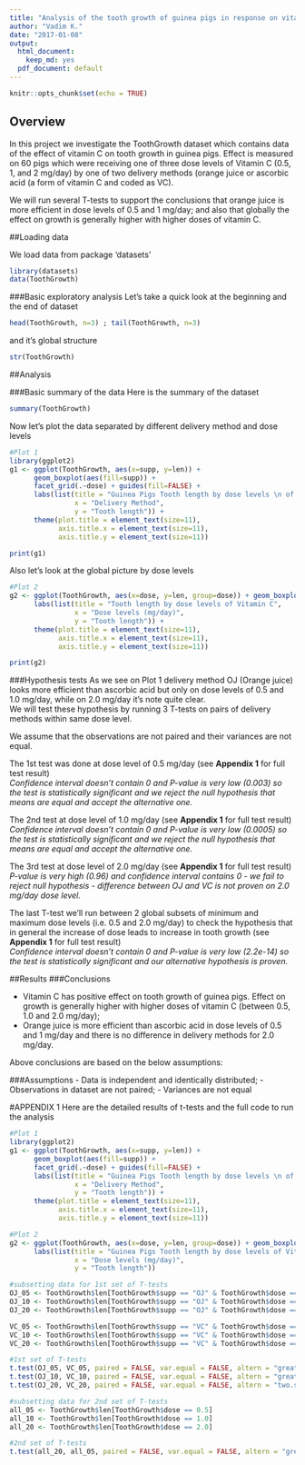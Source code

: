 ```yaml
---
title: "Analysis of the tooth growth of guinea pigs in response on vitamin C consumption"
author: "Vadim K."
date: "2017-01-08"
output:
  html_document:
    keep_md: yes
  pdf_document: default
---
```


```r
knitr::opts_chunk$set(echo = TRUE)
```

## Overview
In this project we investigate the ToothGrowth dataset which contains data of the effect of vitamin C on tooth growth in guinea pigs. Effect is measured on 60 pigs which were receiving one of three dose levels of Vitamin C (0.5, 1, and 2 mg/day) by one of two delivery methods (orange juice or ascorbic acid (a form of vitamin C and coded as VC).

We will run several T-tests to support the conclusions that orange juice is more efficient in dose levels of 0.5 and 1 mg/day; and also that globally the effect on growth is generally higher with higher doses of vitamin C.

##Loading data

We load data from package 'datasets'
```r
library(datasets)
data(ToothGrowth)
```

###Basic exploratory analysis
Let's take a quick look at the beginning and the end of dataset
```r
head(ToothGrowth, n=3) ; tail(ToothGrowth, n=3)
```

and it's global structure
```r
str(ToothGrowth)
```

##Analysis

###Basic summary of the data
Here is the summary of the dataset
```r
summary(ToothGrowth)
```

Now let's plot the data separated by different delivery method and dose levels
```r
#Plot 1
library(ggplot2)
g1 <- ggplot(ToothGrowth, aes(x=supp, y=len)) + 
      geom_boxplot(aes(fill=supp)) +
      facet_grid(.~dose) + guides(fill=FALSE) +
      labs(list(title = "Guinea Pigs Tooth length by dose levels \n of Vitamin C and different delivery methods", 
                x = "Delivery Method",
                y = "Tooth length")) +
      theme(plot.title = element_text(size=11),
            axis.title.x = element_text(size=11),
            axis.title.y = element_text(size=11))
```

```r
print(g1)
```

Also let's look at the global picture by dose levels
```r
#Plot 2
g2 <- ggplot(ToothGrowth, aes(x=dose, y=len, group=dose)) + geom_boxplot() +
      labs(list(title = "Tooth length by dose levels of Vitamin C", 
                x = "Dose levels (mg/day)",
                y = "Tooth length")) +
      theme(plot.title = element_text(size=11),
            axis.title.x = element_text(size=11),
            axis.title.y = element_text(size=11))
```

```r
print(g2)
```

###Hypothesis tests
As we see on Plot 1 delivery method OJ (Orange juice) looks more efficient than ascorbic acid but only on dose levels of 0.5 and 1.0 mg/day, while on 2.0 mg/day it's note quite clear.  
We will test these hypothesis by running 3 T-tests on pairs of delivery methods within same dose level.  

We assume that the observations are not paired and their variances are not equal.  

The 1st test was done at dose level of 0.5 mg/day (see **Appendix 1** for full test result)  
_Confidence interval doesn't contain 0 and P-value is very low (0.003) so the test is statistically significant and we reject the null hypothesis that means are equal and accept the alternative one._  

The 2nd test at dose level of 1.0 mg/day (see **Appendix 1** for full test result)  
_Confidence interval doesn't contain 0 and P-value is very low (0.0005) so the test is statistically significant and we reject the null hypothesis that means are equal and accept the alternative one._  

The 3rd test at dose level of 2.0 mg/day (see **Appendix 1** for full test result)  
_P-value is very high (0.96) and confidence interval contains 0 - we fail to reject null hypothesis - difference between OJ and VC is not proven on 2.0 mg/day dose level._ 

The last T-test we'll run between 2 global subsets of minimum and maximum dose levels (i.e. 0.5 and 2.0 mg/day) to check the hypothesis that in general the increase of dose leads to increase in tooth growth (see **Appendix 1** for full test result)  
_Confidence interval doesn't contain 0 and P-value is very low (2.2e-14) so the test is statistically significant and our alternative hypothesis is proven._

##Results
###Conclusions

- Vitamin C has positive effect on tooth growth of guinea pigs. Effect on growth is generally higher with higher doses of vitamin C (between 0.5, 1.0 and 2.0 mg/day);
- Orange juice is more efficient than ascorbic acid in dose levels of 0.5 and 1 mg/day and there is no difference in delivery methods for 2.0 mg/day.  

Above conclusions are based on the below assumptions:

###Assumptions
- Data is independent and identically distributed;
- Observations in dataset are not paired;
- Variances are not equal

\pagebreak

#APPENDIX 1
Here are the detailed results of t-tests and the full code to run the analysis

```r
#Plot 1
library(ggplot2)
g1 <- ggplot(ToothGrowth, aes(x=supp, y=len)) + 
      geom_boxplot(aes(fill=supp)) +
      facet_grid(.~dose) + guides(fill=FALSE) +
      labs(list(title = "Guinea Pigs Tooth length by dose levels \n of Vitamin C and different delivery methods", 
                x = "Delivery Method",
                y = "Tooth length")) +
      theme(plot.title = element_text(size=11),
            axis.title.x = element_text(size=11),
            axis.title.y = element_text(size=11))
```

```r
#Plot 2
g2 <- ggplot(ToothGrowth, aes(x=dose, y=len, group=dose)) + geom_boxplot() +
      labs(list(title = "Guinea Pigs Tooth length by dose levels of Vitamin C", 
                x = "Dose levels (mg/day)",
                y = "Tooth length"))
```

```r
#subsetting data for 1st set of T-tests
OJ_05 <- ToothGrowth$len[ToothGrowth$supp == "OJ" & ToothGrowth$dose == 0.5]
OJ_10 <- ToothGrowth$len[ToothGrowth$supp == "OJ" & ToothGrowth$dose == 1.0]
OJ_20 <- ToothGrowth$len[ToothGrowth$supp == "OJ" & ToothGrowth$dose == 2.0]

VC_05 <- ToothGrowth$len[ToothGrowth$supp == "VC" & ToothGrowth$dose == 0.5]
VC_10 <- ToothGrowth$len[ToothGrowth$supp == "VC" & ToothGrowth$dose == 1.0]
VC_20 <- ToothGrowth$len[ToothGrowth$supp == "VC" & ToothGrowth$dose == 2.0]
```

```r
#1st set of T-tests
t.test(OJ_05, VC_05, paired = FALSE, var.equal = FALSE, altern = "greater")
t.test(OJ_10, VC_10, paired = FALSE, var.equal = FALSE, altern = "greater")
t.test(OJ_20, VC_20, paired = FALSE, var.equal = FALSE, altern = "two.sided")
```

```r
#subsetting data for 2nd set of T-tests
all_05 <- ToothGrowth$len[ToothGrowth$dose == 0.5]
all_10 <- ToothGrowth$len[ToothGrowth$dose == 1.0]
all_20 <- ToothGrowth$len[ToothGrowth$dose == 2.0]
```

```r
#2nd set of T-tests
t.test(all_20, all_05, paired = FALSE, var.equal = FALSE, altern = "greater")
```
